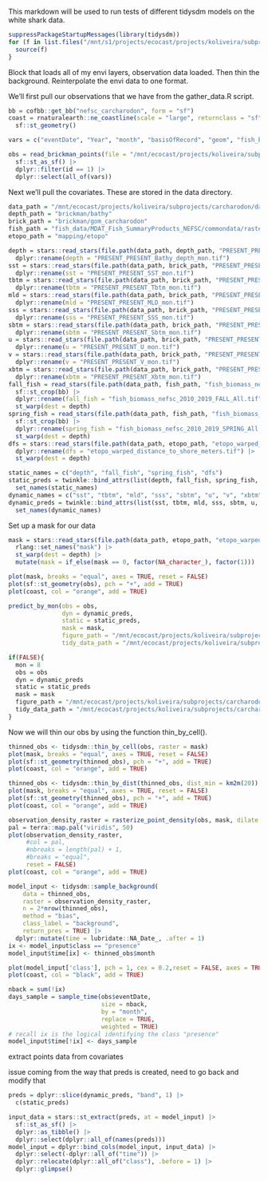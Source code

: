 This markdown will be used to run tests of different tidysdm models on the white shark data.

```r
suppressPackageStartupMessages(library(tidysdm))
for (f in list.files("/mnt/s1/projects/ecocast/projects/koliveira/subprojects/carcharodon/functions", pattern = "^.*\\.R$", full.names = TRUE)){
  source(f)
}
```

Block that loads all of my envi layers, observation data loaded. Then thin the background. Reinterpolate the envi data to one format.

We'll first pull our observations that we have from the gather_data.R script.
```r
bb = cofbb::get_bb("nefsc_carcharodon", form = "sf")
coast = rnaturalearth::ne_coastline(scale = "large", returnclass = "sf") |>
  sf::st_geometry()

vars = c("eventDate", "Year", "month", "basisOfRecord", "geom", "fish_biomass", "dfs", "brick_depth", "log_depth", "brick_sst", "brick_tbtm", "brick_mld", "brick_sss", "brick_sbtm", "brick_u", "brick_v", "brick_xbtm")

obs = read_brickman_points(file = "/mnt/ecocast/projects/koliveira/subprojects/carcharodon/workflows/get_data_workflow/versions/v01/v01.000/brickman_covar_obs_bg.gpkg") |>
  sf::st_as_sf() |>
  dplyr::filter(id == 1) |>
  dplyr::select(all_of(vars))
```

Next we'll pull the covariates. These are stored in the data directory.
```r
data_path = "/mnt/ecocast/projects/koliveira/subprojects/carcharodon/data"
depth_path = "brickman/bathy"
brick_path = "brickman/gom_carcharodon"
fish_path = "fish_data/MDAT_Fish_SummaryProducts_NEFSC/commondata/raster_data"
etopo_path = "mapping/etopo"

depth = stars::read_stars(file.path(data_path, depth_path, "PRESENT_PRESENT_Bathy_depth_mon.tif")) |>
  dplyr::rename(depth = "PRESENT_PRESENT_Bathy_depth_mon.tif")
sst = stars::read_stars(file.path(data_path, brick_path, "PRESENT_PRESENT_SST_mon.tif")) |>
  dplyr::rename(sst = "PRESENT_PRESENT_SST_mon.tif")
tbtm = stars::read_stars(file.path(data_path, brick_path, "PRESENT_PRESENT_Tbtm_mon.tif")) |>
  dplyr::rename(tbtm = "PRESENT_PRESENT_Tbtm_mon.tif")
mld = stars::read_stars(file.path(data_path, brick_path, "PRESENT_PRESENT_MLD_mon.tif")) |>
  dplyr::rename(mld = "PRESENT_PRESENT_MLD_mon.tif")
sss = stars::read_stars(file.path(data_path, brick_path, "PRESENT_PRESENT_SSS_mon.tif")) |>
  dplyr::rename(sss = "PRESENT_PRESENT_SSS_mon.tif")
sbtm = stars::read_stars(file.path(data_path, brick_path, "PRESENT_PRESENT_Sbtm_mon.tif")) |>
  dplyr::rename(sbtm = "PRESENT_PRESENT_Sbtm_mon.tif")
u = stars::read_stars(file.path(data_path, brick_path, "PRESENT_PRESENT_U_mon.tif"))|>
  dplyr::rename(u = "PRESENT_PRESENT_U_mon.tif")
v = stars::read_stars(file.path(data_path, brick_path, "PRESENT_PRESENT_V_mon.tif")) |>
  dplyr::rename(v = "PRESENT_PRESENT_V_mon.tif")
xbtm = stars::read_stars(file.path(data_path, brick_path, "PRESENT_PRESENT_Xbtm_mon.tif")) |>
  dplyr::rename(xbtm = "PRESENT_PRESENT_Xbtm_mon.tif")
fall_fish = read_stars(file.path(data_path, fish_path, "fish_biomass_nefsc_2010_2019_FALL_All.tif")) |>
  sf::st_crop(bb) |>
  dplyr::rename(fall_fish = "fish_biomass_nefsc_2010_2019_FALL_All.tif") |>
  st_warp(dest = depth)
spring_fish = read_stars(file.path(data_path, fish_path, "fish_biomass_nefsc_2010_2019_SPRING_All.tif")) |>
  sf::st_crop(bb) |>
  dplyr::rename(spring_fish = "fish_biomass_nefsc_2010_2019_SPRING_All.tif") |>
  st_warp(dest = depth)
dfs = stars::read_stars(file.path(data_path, etopo_path, "etopo_warped_distance_to_shore_meters.tif")) |>
  dplyr::rename(dfs = "etopo_warped_distance_to_shore_meters.tif") |>
  st_warp(dest = depth)

static_names = c("depth", "fall_fish", "spring_fish", "dfs")
static_preds = twinkle::bind_attrs(list(depth, fall_fish, spring_fish, dfs)) |>
  set_names(static_names)
dynamic_names = c("sst", "tbtm", "mld", "sss", "sbtm", "u", "v", "xbtm")
dynamic_preds = twinkle::bind_attrs(list(sst, tbtm, mld, sss, sbtm, u, v, xbtm)) |>
  set_names(dynamic_names)

```

Set up a mask for our data
```r
mask = stars::read_stars(file.path(data_path, etopo_path, "etopo_warped_mask.tif")) |>
  rlang::set_names("mask") |>
  st_warp(dest = depth) |>
  mutate(mask = if_else(mask == 0, factor(NA_character_), factor(1))) 

plot(mask, breaks = "equal", axes = TRUE, reset = FALSE)
plot(sf::st_geometry(obs), pch = "+", add = TRUE)
plot(coast, col = "orange", add = TRUE)
```

```r
predict_by_mon(obs = obs, 
               dyn = dynamic_preds, 
               static = static_preds, 
               mask = mask, 
               figure_path = "/mnt/ecocast/projects/koliveira/subprojects/carcharodon/workflows/tidysdm_workflow/figures",
               tidy_data_path = "/mnt/ecocast/projects/koliveira/subprojects/carcharodon/data/tidysdm")

if(FALSE){
  mon = 8
  obs = obs
  dyn = dynamic_preds
  static = static_preds 
  mask = mask
  figure_path = "/mnt/ecocast/projects/koliveira/subprojects/carcharodon/workflows/tidysdm_workflow/figures"
  tidy_data_path = "/mnt/ecocast/projects/koliveira/subprojects/carcharodon/data/tidysdm"
}
```


Now we will thin our obs by using the function thin_by_cell(). 
```r

thinned_obs <- tidysdm::thin_by_cell(obs, raster = mask)
plot(mask, breaks = "equal", axes = TRUE, reset = FALSE)
plot(sf::st_geometry(thinned_obs), pch = "+", add = TRUE)
plot(coast, col = "orange", add = TRUE)

```

```r
thinned_obs <- tidysdm::thin_by_dist(thinned_obs, dist_min = km2m(20)) 
plot(mask, breaks = "equal", axes = TRUE, reset = FALSE)
plot(sf::st_geometry(thinned_obs), pch = "+", add = TRUE)
plot(coast, col = "orange", add = TRUE)
```


```r
observation_density_raster = rasterize_point_density(obs, mask, dilate = 3)
pal = terra::map.pal("viridis", 50)
plot(observation_density_raster, 
     #col = pal, 
     #nbreaks = length(pal) + 1, 
     #breaks = "equal", 
     reset = FALSE)
plot(coast, col = "orange", add = TRUE)   
```

```r
model_input <- tidysdm::sample_background(
    data = thinned_obs, 
    raster = observation_density_raster,
    n = 2*nrow(thinned_obs),
    method = "bias",
    class_label = "background",
    return_pres = TRUE) |>
  dplyr::mutate(time = lubridate::NA_Date_, .after = 1)
ix <- model_input$class == "presence"
model_input$time[ix] <- thinned_obs$month

plot(model_input['class'], pch = 1, cex = 0.2,reset = FALSE, axes = TRUE)
plot(coast, col = "black", add = TRUE)
```

```r
nback = sum(!ix)
days_sample = sample_time(obs$eventDate, 
                          size = nback, 
                          by = "month", 
                          replace = TRUE, 
                          weighted = TRUE)
# recall ix is the logical identifying the class "presence"
model_input$time[!ix] <- days_sample
```


extract points data from covariates

issue coming from the way that preds is created, need to go back and modify that
```r
preds = dplyr::slice(dynamic_preds, "band", 1) |>
  c(static_preds)

input_data = stars::st_extract(preds, at = model_input) |>
  sf::st_as_sf() |>
  dplyr::as_tibble() |>
  dplyr::select(dplyr::all_of(names(preds)))
model_input = dplyr::bind_cols(model_input, input_data) |>
  dplyr::select(-dplyr::all_of("time")) |>
  dplyr::relocate(dplyr::all_of("class"), .before = 1) |>
  dplyr::glimpse()
```
